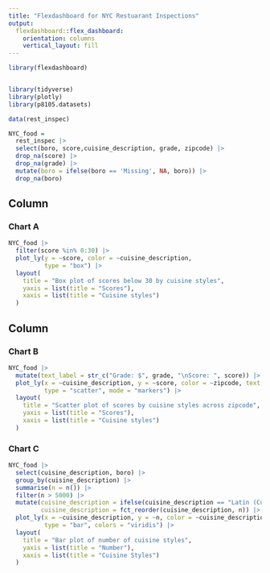```yaml
---
title: "Flexdashboard for NYC Restuarant Inspections"
output: 
  flexdashboard::flex_dashboard:
    orientation: columns
    vertical_layout: fill
---
```


```r
library(flexdashboard)


library(tidyverse)
library(plotly)
library(p8105.datasets)

data(rest_inspec)

NYC_food =
  rest_inspec |> 
  select(boro, score,cuisine_description, grade, zipcode) |> 
  drop_na(score) |> 
  drop_na(grade) |>
  mutate(boro = ifelse(boro == 'Missing', NA, boro)) |> 
  drop_na(boro) 
```

Column {data-width=550}
-----------------------------------------------------------------------

### Chart A

```r
NYC_food |> 
  filter(score %in% 0:30) |>
  plot_ly(y = ~score, color = ~cuisine_description, 
          type = "box") |>
  layout(
    title = "Box plot of scores below 30 by cuisine styles",
    yaxis = list(title = "Scores"),
    xaxis = list(title = "Cuisine styles")
  )
```

Column {data-width=450}
-----------------------------------------------------------------------

### Chart B

```r
NYC_food |> 
  mutate(text_label = str_c("Grade: $", grade, "\nScore: ", score)) |> #\n: line break
  plot_ly(x = ~cuisine_description, y = ~score, color = ~zipcode, text = ~text_label,
          type = "scatter", mode = "markers") |>
  layout(
    title = "Scatter plot of scores by cuisine styles across zipcode",
    yaxis = list(title = "Scores"),
    xaxis = list(title = "Cuisine styles")
  )
```

### Chart C

```r
NYC_food |>
  select(cuisine_description, boro) |>
  group_by(cuisine_description) |>
  summarise(n = n()) |>
  filter(n > 5000) |> 
  mutate(cuisine_description = ifelse(cuisine_description == "Latin (Cuban, Dominican, Puerto Rican, South & Central American)", "Latin",cuisine_description),
         cuisine_description = fct_reorder(cuisine_description, n)) |>
  plot_ly(x = ~cuisine_description, y = ~n, color = ~cuisine_description,
          type = "bar", colors = "viridis") |>
  layout(
    title = "Bar plot of number of cuisine styles",
    yaxis = list(title = "Number"),
    xaxis = list(title = "Cuisine Styles")
  )
```

